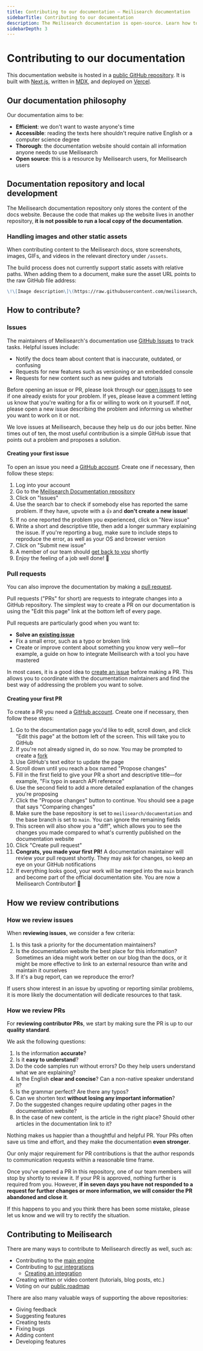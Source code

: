 ```yaml
---
title: Contributing to our documentation — Meilisearch documentation
sidebarTitle: Contributing to our documentation
description: The Meilisearch documentation is open-source. Learn how to help make it even better.
sidebarDepth: 3
---
```


# Contributing to our documentation

This documentation website is hosted in a [public GitHub repository](https://github.com/meilisearch/documentation). It is built with [Next.js](https://nextjs.org), written in [MDX](https://mdxjs.com), and deployed on [Vercel](https://www.vercel.com).

## Our documentation philosophy

Our documentation aims to be:

- **Efficient**: we don't want to waste anyone's time
- **Accessible**: reading the texts here shouldn't require native English or a computer science degree
- **Thorough**: the documentation website should contain all information anyone needs to use Meilisearch
- **Open source**: this is a resource by Meilisearch users, for Meilisearch users

## Documentation repository and local development

The Meilisearch documentation repository only stores the content of the docs website. Because the code that makes up the website lives in another repository, **it is not possible to run a local copy of the documentation**.

### Handling images and other static assets

When contributing content to the Meilisearch docs, store screenshots, images, GIFs, and videos in the relevant directory under `/assets`.

The build process does not currently support static assets with relative paths. When adding them to a document, make sure the asset URL points to the raw GitHub file address:

```markdown
\!\[Image description\]\(https://raw.githubusercontent.com/meilisearch/documentation/[branch_name]/assets/images/[guide_name]/diagram.png\)
```

## How to contribute?

### Issues

The maintainers of Meilisearch's documentation use [GitHub Issues](https://github.com/meilisearch/documentation/issues/new) to track tasks. Helpful issues include:

- Notify the docs team about content that is inaccurate, outdated, or confusing
- Requests for new features such as versioning or an embedded console
- Requests for new content such as new guides and tutorials

Before opening an issue or PR, please look through our [open issues](https://github.com/meilisearch/documentation/issues) to see if one already exists for your problem. If yes, please leave a comment letting us know that you're waiting for a fix or willing to work on it yourself. If not, please open a new issue describing the problem and informing us whether you want to work on it or not.

We love issues at Meilisearch, because they help us do our jobs better. Nine times out of ten, the most useful contribution is a simple GitHub issue that points out a problem and proposes a solution.

#### Creating your first issue

To open an issue you need a [GitHub account](https://github.com). Create one if necessary, then follow these steps:

1. Log into your account
2. Go to the [Meilisearch Documentation repository](https://github.com/meilisearch/documentation)
3. Click on "Issues"
4. Use the search bar to check if somebody else has reported the same problem. If they have, upvote with a 👍 and **don't create a new issue**!
5. If no one reported the problem you experienced, click on "New issue"
6. Write a short and descriptive title, then add a longer summary explaining the issue. If you're reporting a bug, make sure to include steps to reproduce the error, as well as your OS and browser version
7. Click on "Submit new issue"
8. A member of our team should [get back to you](#how-we-review-contributions) shortly
9. Enjoy the feeling of a job well done! 🎉

### Pull requests

You can also improve the documentation by making a [pull request](https://docs.github.com/en/github/collaborating-with-issues-and-pull-requests/about-pull-requests).

Pull requests ("PRs" for short) are requests to integrate changes into a GitHub repository. The simplest way to create a PR on our documentation is using the "Edit this page" link at the bottom left of every page.

Pull requests are particularly good when you want to:

- **Solve an [existing issue](https://github.com/meilisearch/documentation/issues)**
- Fix a small error, such as a typo or broken link
- Create or improve content about something you know very well—for example, a guide on how to integrate Meilisearch with a tool you have mastered

In most cases, it is a good idea to [create an issue](#creating-your-first-issue) before making a PR. This allows you to coordinate with the documentation maintainers and find the best way of addressing the problem you want to solve.

#### Creating your first PR

To create a PR you need a [GitHub account](https://github.com). Create one if necessary, then follow these steps:

1. Go to the documentation page you'd like to edit, scroll down, and click "Edit this page" at the bottom left of the screen. This will take you to GitHub
2. If you're not already signed in, do so now. You may be prompted to create a [fork](https://docs.github.com/en/github/getting-started-with-github/fork-a-repo)
3. Use GitHub's text editor to update the page
4. Scroll down until you reach a box named "Propose changes"
5. Fill in the first field to give your PR a short and descriptive title—for example, "Fix typo in search API reference"
6. Use the second field to add a more detailed explanation of the changes you're proposing
7. Click the "Propose changes" button to continue. You should see a page that says "Comparing changes"
8. Make sure the base repository is set to `meilisearch/documentation` and the base branch is set to `main`. You can ignore the remaining fields
9. This screen will also show you a "diff", which allows you to see the changes you made compared to what's currently published on the documentation website
10. Click "Create pull request"
11. **Congrats, you made your first PR!** A documentation maintainer will review your pull request shortly. They may ask for changes, so keep an eye on your GitHub notifications
12. If everything looks good, your work will be merged into the `main` branch and become part of the official documentation site. You are now a Meilisearch Contributor! 🚀

## How we review contributions

### How we review issues

When **reviewing issues**, we consider a few criteria:

1. Is this task a priority for the documentation maintainers?
2. Is the documentation website the best place for this information? Sometimes an idea might work better on our blog than the docs, or it might be more effective to link to an external resource than write and maintain it ourselves
3. If it's a bug report, can we reproduce the error?

If users show interest in an issue by upvoting or reporting similar problems, it is more likely the documentation will dedicate resources to that task.

### How we review PRs

For **reviewing contributor PRs**, we start by making sure the PR is up to our **quality standard**.

We ask the following questions:

1. Is the information **accurate**?
2. Is it **easy to understand**?
3. Do the code samples run without errors? Do they help users understand what we are explaining?
4. Is the English **clear and concise**? Can a non-native speaker understand it?
5. Is the grammar perfect? Are there any typos?
6. Can we shorten text **without losing any important information**?
7. Do the suggested changes require updating other pages in the documentation website?
8. In the case of new content, is the article in the right place? Should other articles in the documentation link to it?

Nothing makes us happier than a thoughtful and helpful PR. Your PRs often save us time and effort, and they make the documentation **even stronger**.

Our only major requirement for PR contributions is that the author responds to communication requests within a reasonable time frame.

Once you've opened a PR in this repository, one of our team members will stop by shortly to review it. If your PR is approved, nothing further is required from you. However, **if in seven days you have not responded to a request for further changes or more information, we will consider the PR abandoned and close it**.

If this happens to you and you think there has been some mistake, please let us know and we will try to rectify the situation.

## Contributing to Meilisearch

There are many ways to contribute to Meilisearch directly as well, such as:

- Contributing to the [main engine](https://github.com/meilisearch/meilisearch/blob/main/CONTRIBUTING.md)
- Contributing to [our integrations](https://github.com/meilisearch/integration-guides)
  - [Creating an integration](https://github.com/meilisearch/integration-guides/blob/main/resources/build-integration.md)
- Creating written or video content (tutorials, blog posts, etc.)
- Voting on our [public roadmap](https://roadmap.meilisearch.com/tabs/5-ideas)

There are also many valuable ways of supporting the above repositories:

- Giving feedback
- Suggesting features
- Creating tests
- Fixing bugs
- Adding content
- Developing features

